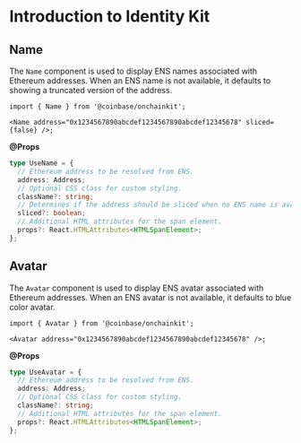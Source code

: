 # Introduction to Identity Kit

## Name

The `Name` component is used to display ENS names associated with Ethereum addresses. When an ENS name is not available, it defaults to showing a truncated version of the address.

```tsx
import { Name } from '@coinbase/onchainkit';

<Name address="0x1234567890abcdef1234567890abcdef12345678" sliced={false} />;
```

**@Props**

```ts
type UseName = {
  // Ethereum address to be resolved from ENS.
  address: Address;
  // Optional CSS class for custom styling.
  className?: string;
  // Determines if the address should be sliced when no ENS name is available.
  sliced?: boolean;
  // Additional HTML attributes for the span element.
  props?: React.HTMLAttributes<HTMLSpanElement>;
};
```

## Avatar

The `Avatar` component is used to display ENS avatar associated with Ethereum addresses. When an ENS avatar is not available, it defaults to blue color avatar.

```tsx
import { Avatar } from '@coinbase/onchainkit';

<Avatar address="0x1234567890abcdef1234567890abcdef12345678" />;
```

**@Props**

```ts
type UseAvatar = {
  // Ethereum address to be resolved from ENS.
  address: Address;
  // Optional CSS class for custom styling.
  className?: string;
  // Additional HTML attributes for the span element.
  props?: React.HTMLAttributes<HTMLSpanElement>;
};
```
